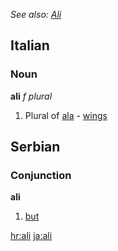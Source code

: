 ''See also: [[Ali]]''
==Italian==
===Noun===
'''ali''' ''f plural''

#Plural of [[ala]] - [[wing]]s

== Serbian ==

===Conjunction===

'''ali'''

# [[but]]

[[hr:ali]]
[[ja:ali]]